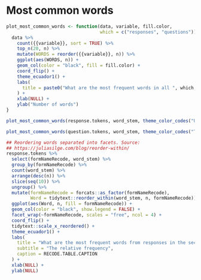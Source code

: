 
# Most common words {-}

```r
plot_most_common_words <- function(data, variable, fill.color, 
                                   which = c("responses", "questions")) {
  data %>%
    count({{variable}}, sort = TRUE) %>% 
    top_n(20, n) %>% 
    mutate(WORDS = reorder({{variable}}, n)) %>% 
    ggplot(aes(WORDS, n)) +
    geom_col(color = "black", fill = fill.color) +
    coord_flip() +
    theme_ecuador1() +
    labs(
      title = paste0("What are the most frequent words in all ", which, "?")
    ) +
    xlab(NULL) +
    ylab("Number of words")
}
```

```r
plot_most_common_words(response.tokens, word_stem, theme_color_codes("UNHCR blue"), "responses")
```

```r
plot_most_common_words(question.tokens, word_stem, theme_color_codes("Taffy"), "questions")
```

```r
## Reordering words separated into facets. Source:
## https://juliasilge.com/blog/reorder-within/
response.tokens %>%
  select(formNameRecode, word_stem) %>% 
  group_by(formNameRecode) %>% 
  count(word_stem) %>% 
  arrange(desc(n)) %>% 
  slice(seq(10)) %>% 
  ungroup() %>% 
  mutate(formNameRecode = forcats::as_factor(formNameRecode),
         Word = tidytext::reorder_within(word_stem, n, formNameRecode)) %>% 
  ggplot(aes(Word, n, fill = formNameRecode)) +
  geom_col(color = "black", show.legend = FALSE) +
  facet_wrap(~formNameRecode, scales = "free", ncol = 4) +
  coord_flip() +
  tidytext::scale_x_reordered() + 
  theme_ecuador1() +
  labs(
    title = "What are the most frequent words from responses in the sectors?",
    subtitle = "The relative frequency",
    caption = RECODE.TABLE.CAPTION
  ) +
  xlab(NULL) +
  ylab(NULL)
```

